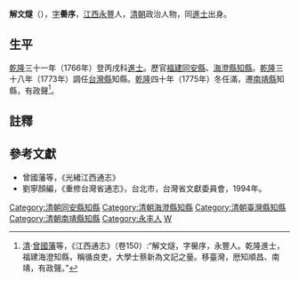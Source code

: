 '''解文燧'''（{{bd|？||？|catIdx=X解}}），[[表字|字]]'''嚳序'''，[[江西省_(清)|江西]][[永豐|永豐]]人，[[清朝|清朝]]政治人物，同[[進士|進士]]出身。

==生平==
[[乾隆|乾隆]]三十一年（1766年）登丙戌科[[進士|進士]]。歷官[[福建|福建]][[同安縣|同安縣]]、[[海澄縣|海澄縣]][[知縣|知縣]]。[[乾隆|乾隆]]三十八年（1773年）調任[[台灣縣|台灣縣]]知縣。[[乾隆|乾隆]]四十年（1775年）冬任滿，遷[[南靖縣|南靖縣]]知縣，有政聲<ref>[[清|清]]·[[曾國藩|曾國藩]]等，《江西通志》（卷150）:“解文燧，字嚳序，永豐人。乾隆進士，福建海澄知縣，稱循良吏，大學士蔡新為文記之量。移臺灣，厯知順昌、南靖，有政聲。”</ref>。

==註釋==
{{reflist}}

==參考文獻==
*曾國藩等，《光緒江西通志》
*劉寧顏編，《重修台灣省通志》，台北市，台灣省文獻委員會，1994年。

{{start box}}
{{s-off}}
{{s-before|[[王右弼|王右弼]]}}
{{s-title|[[台灣府|台灣府]][[台灣縣|台灣縣]][[知縣|知縣]] |1773年上任}}
{{s-after|[[郁正|郁正]]}}
{{end box}}
{{乾隆三十一年丙戌科殿試金榜}}
{{DEFAULTSORT:Xie解}}

[[Category:清朝同安縣知縣|Category:清朝同安縣知縣]]
[[Category:清朝海澄縣知縣|Category:清朝海澄縣知縣]]
[[Category:清朝臺灣縣知縣|Category:清朝臺灣縣知縣]]
[[Category:清朝南靖縣知縣|Category:清朝南靖縣知縣]]
[[Category:永丰人|Category:永丰人]]
[[Category:解姓|W]]
